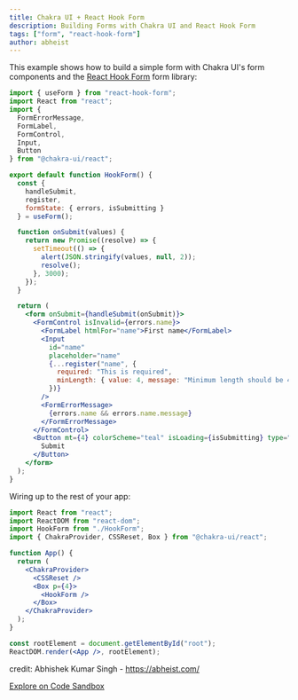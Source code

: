 ```yaml
---
title: Chakra UI + React Hook Form
description: Building Forms with Chakra UI and React Hook Form
tags: ["form", "react-hook-form"]
author: abheist
---
```


This example shows how to build a simple form with Chakra UI's form components
and the [React Hook Form](https://react-hook-form.com) form library:

```jsx live=false
import { useForm } from "react-hook-form";
import React from "react";
import {
  FormErrorMessage,
  FormLabel,
  FormControl,
  Input,
  Button
} from "@chakra-ui/react";

export default function HookForm() {
  const {
    handleSubmit,
    register,
    formState: { errors, isSubmitting }
  } = useForm();

  function onSubmit(values) {
    return new Promise((resolve) => {
      setTimeout(() => {
        alert(JSON.stringify(values, null, 2));
        resolve();
      }, 3000);
    });
  }

  return (
    <form onSubmit={handleSubmit(onSubmit)}>
      <FormControl isInvalid={errors.name}>
        <FormLabel htmlFor="name">First name</FormLabel>
        <Input
          id="name"
          placeholder="name"
          {...register("name", {
            required: "This is required",
            minLength: { value: 4, message: "Minimum length should be 4" }
          })}
        />
        <FormErrorMessage>
          {errors.name && errors.name.message}
        </FormErrorMessage>
      </FormControl>
      <Button mt={4} colorScheme="teal" isLoading={isSubmitting} type="submit">
        Submit
      </Button>
    </form>
  );
}
```

Wiring up to the rest of your app:

```jsx live=false
import React from "react";
import ReactDOM from "react-dom";
import HookForm from "./HookForm";
import { ChakraProvider, CSSReset, Box } from "@chakra-ui/react";

function App() {
  return (
    <ChakraProvider>
      <CSSReset />
      <Box p={4}>
        <HookForm />
      </Box>
    </ChakraProvider>
  );
}

const rootElement = document.getElementById("root");
ReactDOM.render(<App />, rootElement);
```

credit: Abhishek Kumar Singh - https://abheist.com/

[Explore on Code Sandbox](https://codesandbox.io/s/chakra-ui-react-hook-form-t3l69)
